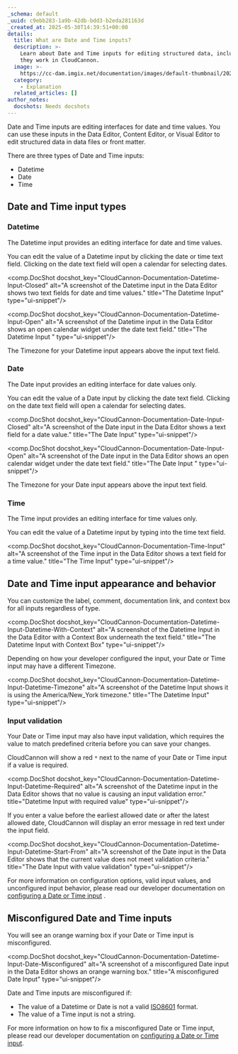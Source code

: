 ```yaml
---
_schema: default
_uuid: c9ebb283-1a9b-42db-bdd3-b2eda281163d
_created_at: 2025-05-30T14:39:51+00:00
details:
  title: What are Date and Time inputs?
  description: >-
    Learn about Date and Time inputs for editing structured data, including how
    they work in CloudCannon.
  image: >-
    https://cc-dam.imgix.net/documentation/images/default-thumbnail/2023-Q4/CloudCannon-Documentation-Thumbnail.png
  category:
    - Explanation
  related_articles: []
author_notes:
  docshots: Needs docshots
---
```

Date and Time inputs are editing interfaces for date and time values. You can use these inputs in the Data Editor, Content Editor, or Visual Editor to edit structured data in data files or front matter.

There are three types of Date and Time inputs:

* Datetime
* Date
* Time

## Date and Time input types

### Datetime

The Datetime input provides an editing interface for date and time values.

You can edit the value of a Datetime input by clicking the date or time text field. Clicking on the date text field will open a calendar for selecting dates.

<comp.DocShot docshot_key="CloudCannon-Documentation-Datetime-Input-Closed" alt="A screenshot of the Datetime input in the Data Editor shows two text fields for date and time values." title="The Datetime Input" type="ui-snippet"/>

<comp.DocShot docshot_key="CloudCannon-Documentation-Datetime-Input-Open" alt="A screenshot of the Datetime input in the Data Editor shows an open calendar widget under the date text field." title="The Datetime Input " type="ui-snippet"/>

The Timezone for your Datetime input appears above the input text field.

### Date

The Date input provides an editing interface for date values only.

You can edit the value of a Date input by clicking the date text field. Clicking on the date text field will open a calendar for selecting dates.

<comp.DocShot docshot_key="CloudCannon-Documentation-Date-Input-Closed" alt="A screenshot of the Date input in the Data Editor shows a text field for a date value." title="The Date Input" type="ui-snippet"/>

<comp.DocShot docshot_key="CloudCannon-Documentation-Date-Input-Open" alt="A screenshot of the Date input in the Data Editor shows an open calendar widget under the date text field." title="The Date Input " type="ui-snippet"/>

The Timezone for your Date input appears above the input text field.

### Time

The Time input provides an editing interface for time values only.

You can edit the value of a Datetime input by typing into the time text field.

<comp.DocShot docshot_key="CloudCannon-Documentation-Time-Input" alt="A screenshot of the Time input in the Data Editor shows a text field for a time value." title="The Time Input" type="ui-snippet"/>

## Date and Time input appearance and behavior

You can customize the label, comment, documentation link, and context box for all inputs regardless of type.

<comp.DocShot docshot_key="CloudCannon-Documentation-Datetime-Input-Datetime-With-Context" alt="A screenshot of the Datetime Input in the Data Editor with a Context Box underneath the text field." title="The Datetime Input with Context Box" type="ui-snippet"/>

Depending on how your developer configured the input, your Date or Time input may have a different Timezone.

<comp.DocShot docshot_key="CloudCannon-Documentation-Datetime-Input-Datetime-Timezone" alt="A screenshot of the Datetime Input shows it is using the America/New_York timezone." title="The Datetime Input" type="ui-snippet"/>

### Input validation

Your Date or Time input may also have input validation, which requires the value to match predefined criteria before you can save your changes.

CloudCannon will show a red `*` next to the name of your Date or Time input if a value is required.

<comp.DocShot docshot_key="CloudCannon-Documentation-Datetime-Input-Datetime-Required" alt="A screenshot of the Datetime input in the Data Editor shows that no value is causing an input validation error." title="Datetime Input with required value" type="ui-snippet"/>

If you enter a value before the earliest allowed date or after the latest allowed date, CloudCannon will display an error message in red text under the input field.

<comp.DocShot docshot_key="CloudCannon-Documentation-Datetime-Input-Datetime-Start-From" alt="A screenshot of the Date input in the Data Editor shows that the current value does not meet validation criteria." title="The Date Input with value validation" type="ui-snippet"/>

For more information on configuration options, valid input values, and unconfigured input behavior, please read our developer documentation on [configuring a Date or Time input](/documentation/developer-articles/configure-a-date-or-time-input/) .

## Misconfigured Date and Time inputs

You will see an orange warning box if your Date or Time input is misconfigured.

<comp.DocShot docshot_key="CloudCannon-Documentation-Datetime-Input-Date-Misconfigured" alt="A screenshot of a misconfigured Date input in the Data Editor shows an orange warning box." title="A misconfigured Date Input" type="ui-snippet"/>

Date and Time inputs are misconfigured if:

* The value of a Datetime or Date is not a valid <a href="https://www.iso.org/iso-8601-date-and-time-format.html" target="_blank" rel="noopener">ISO8601</a> format.
* The value of a Time input is not a string.

For more information on how to fix a misconfigured Date or Time input, please read our developer documentation on [configuring a Date or Time input](/documentation/developer-articles/configure-a-date-or-time-input/).